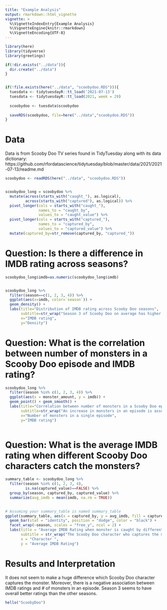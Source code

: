 ```yaml
---
title: "Example Analysis"
output: rmarkdown::html_vignette
vignette: >
  %\VignetteIndexEntry{Example Analysis}
  %\VignetteEngine{knitr::rmarkdown}
  %\VignetteEncoding{UTF-8}
---
```


```r
library(here)
library(tidyverse)
library(greetings)
```

```r

if(!dir.exists("../data")){
  dir.create("../data")
}


if(!file.exists(here("../data", "scoobydoo.RDS"))){
  tuesdata <- tidytuesdayR::tt_load('2021-07-13')
  tuesdata <- tidytuesdayR::tt_load(2021, week = 29)
  
  scoobydoo <- tuesdata$scoobydoo
  
  saveRDS(scoobydoo, file=here("../data","scoobydoo.RDS"))
}

```

# Data
Data is from Scooby Doo TV series found in TidyTuesday along with its data dictionary: https://github.com/rfordatascience/tidytuesday/blob/master/data/2021/2021-07-13/readme.md

```r
scoobydoo <- readRDS(here("../data", "scoobydoo.RDS"))


scoobydoo_long = scoobydoo %>%
  mutate(across(starts_with("caught_"), as.logical),
         across(starts_with("captured"), as.logical)) %>% 
  pivot_longer(cols = starts_with("caught_"),
               names_to = "caught_by",
               values_to = "caught_value") %>% 
  pivot_longer(cols = starts_with("captured_"),
               names_to = "captured_by",
               values_to = "captured_value") %>% 
  mutate(captured_by=str_remove(captured_by, "captured_"))


```


# Question: Is there a difference in IMDB rating across seasons? 

```r
scoobydoo_long$imdb=as.numeric(scoobydoo_long$imdb)


scoobydoo_long %>% 
  filter(season==c(1, 2, 3, 4)) %>% 
  ggplot(aes(x=imdb, color=`season`)) +
  geom_density() +
  labs(title="Distribution of IMDB rating across Scooby Doo seasons",
       subtitle=str_wrap("Season 3 of Scooby Doo on average has higher ratings"),
       x="IMDB rating",
       y="Density")

```

# Question: What is the correlation between number of monsters in a Scooby Doo episode and IMDB rating?

```r
scoobydoo_long %>%
  filter(season %in% c(1, 2, 3, 4)) %>% 
  ggplot(aes(x = monster_amount, y = imdb)) + 
  geom_point() + geom_smooth() +
  labs(title="Correlation between number of monsters in a Scooby Doo episode and IMDB rating",
       subtitle=str_wrap("An increase in monsters in an episode is associated with lower ratings"),
       x="Number of monsters in a single episode",
       y="IMDB rating")
  
```

# Question: What is the average IMDB rating when different Scooby Doo characters catch the monsters?
```r

summary_table <- scoobydoo_long %>%
  filter(season %in% c(1, 2, 3, 4),
         is.na(captured_value)==FALSE) %>% 
  group_by(season, captured_by, captured_value) %>%
  summarize(avg_imdb = mean(imdb, na.rm = TRUE)) 
  

# Assuming your summary_table is named summary_table
ggplot(summary_table, aes(x = captured_by, y = avg_imdb, fill = captured_value)) +
  geom_bar(stat = "identity", position = "dodge", color = "black") +
  facet_wrap(~season, scales = "free_y", ncol = 2) +
  labs(title = "Average IMDB Rating when monster is caught by different Scooby Doo character",
       subtitle = str_wrap("The Scooby Doo character who captures the monster does not seem to affect the IMDB rating of the season"),
       x = "Character ",
       y = "Average IMDB Rating") 

```

# Results and Interpretation
It does not seem to make a huge difference which Scooby Doo character captures the monster. Moreover, there is a negative association between IMDB ratings and # of monsters in an episode. Season 3 seems to have overall better ratings than the other seasons.


```r

hello("ScoobyDoo")

```

